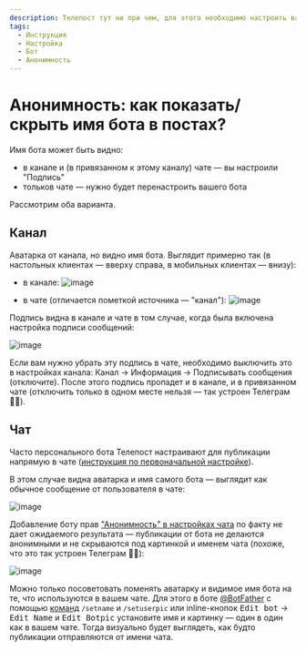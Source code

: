 ```yaml
---
description: Телепост тут ни при чем, для этого необходимо настроить ваш канал/чат или бота
tags:
  - Инструкция
  - Настройка
  - Бот
  - Анонимность
---
```


# Анонимность: как показать/скрыть имя бота в постах?

Имя бота может быть видно:

* в канале и (в привязанном к этому каналу) чате — вы настроили "Подпись"
* тольков чате — нужно будет перенастроить вашего бота

Рассмотрим оба варианта.

## Канал

Аватарка от канала, но видно имя бота. Выглядит примерно так (в настольных клиентах — вверху справа, в мобильных клиентах — внизу):

* в канале:
  ![image](https://user-images.githubusercontent.com/24430718/108638558-eaee3080-74a0-11eb-9257-e40c5fc08456.png)

* в чате (отличается пометкой источника — "канал"):
  ![image](https://user-images.githubusercontent.com/24430718/108638076-8205b900-749e-11eb-83b1-0943e89ed681.png)

Подпись видна в канале и чате в том случае, когда была включена настройка подписи сообщений:

![image](https://user-images.githubusercontent.com/24430718/108638654-533d1200-74a1-11eb-9b13-d8317b521555.png)

Если вам нужно убрать эту подпись в чате, необходимо выключить это в настройках канала: Канал → Информация → Подписывать сообщения (отключите). После этого подпись пропадет и в канале, и в привязанном чате (отключить только в одном месте нельзя — так устроен Телеграм 🤷‍♂️).

## Чат

Часто персонального бота Телепост настраивают для публикации напрямую в чате ([инструкция по первоначальной настройке](../start/getting-started.mdx)).

В этом случае видна аватарка и имя самого бота — выглядит как обычное сообщение от пользователя в чате:

![image](https://user-images.githubusercontent.com/24430718/108639081-ac0daa00-74a3-11eb-9012-aadfb59a5d95.png)

Добавление боту прав ["Анонимность" в настройках чата](https://telegram.org/blog/filters-anonymous-admins-comments/ru?ln=a#anonimnie-administratori-v-gruppah) по факту не дает ожидаемого результата — публикации от бота не делаются анонимными и не скрываются под картинкой и именем чата (похоже, что это так устроен Телеграм 🤷‍♂️):

![image](https://user-images.githubusercontent.com/24430718/108638959-f7738880-74a2-11eb-9633-2ae6cb2e0976.png)

<!-- markdownlint-disable-next-line MD033 -->
Можно только посоветовать поменять аватарку и видимое имя бота на те, что используются в вашем чате. Для этого в боте [@BotFather](https://t.me/BotFather) с помощью [команд](https://core.telegram.org/bots#botfather-commands) `/setname` и `/setuserpic` или inline-кнопок <kbd>Edit bot</kbd> → <kbd>Edit Name</kbd> и <kbd>Edit Botpic</kbd> установите имя и картинку — один в один как в вашем чате. Тогда визуально будет выглядеть, как будто публикации отправляются от имени чата.

